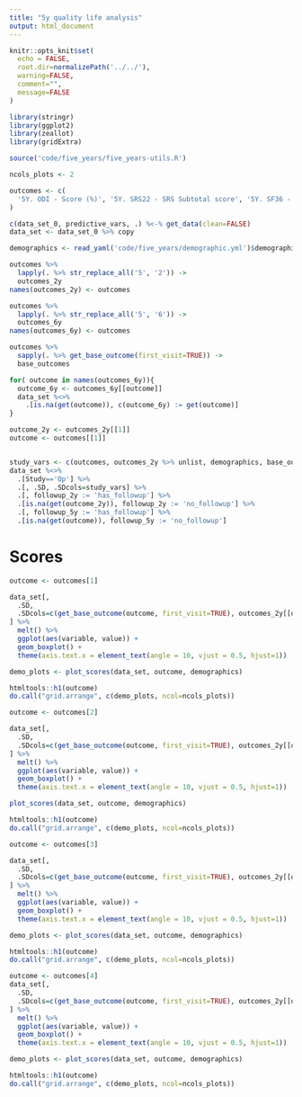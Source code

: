 ```yaml
---
title: "5y quality life analysis"
output: html_document
---
```


  
```r
knitr::opts_knit$set(
  echo = FALSE, 
  root.dir=normalizePath('../../'),
  warning=FALSE, 
  comment="",
  message=FALSE
)
```

```r
library(stringr)
library(ggplot2)
library(zeallot)
library(gridExtra)

source('code/five_years/five_years-utils.R')

ncols_plots <- 2

outcomes <- c(
  '5Y. ODI - Score (%)', '5Y. SRS22 - SRS Subtotal score', '5Y. SF36 - PCS', '5Y. SF36 - MCS'
)

c(data_set_0, predictive_vars, .) %<-% get_data(clean=FALSE)
data_set <- data_set_0 %>% copy

demographics <- read_yaml('code/five_years/demographic.yml')$demographic

outcomes %>% 
  lapply(. %>% str_replace_all('5', '2')) ->
  outcomes_2y
names(outcomes_2y) <- outcomes

outcomes %>% 
  lapply(. %>% str_replace_all('5', '6')) ->
  outcomes_6y
names(outcomes_6y) <- outcomes

outcomes %>% 
  sapply(. %>% get_base_outcome(first_visit=TRUE)) ->
  base_outcomes 

for( outcome in names(outcomes_6y)){
  outcome_6y <- outcomes_6y[[outcome]]
  data_set %<>%
    .[is.na(get(outcome)), c(outcome_6y) := get(outcome)]
}

outcome_2y <- outcomes_2y[[1]]
outcome <- outcomes[[1]]


study_vars <- c(outcomes, outcomes_2y %>% unlist, demographics, base_outcomes) %>% unique
data_set %<>% 
  .[Study=='Op'] %>% 
  .[, .SD, .SDcols=study_vars] %>% 
  .[, followup_2y := 'has_followup'] %>% 
  .[is.na(get(outcome_2y)), followup_2y := 'no_followup'] %>% 
  .[, followup_5y := 'has_followup'] %>% 
  .[is.na(get(outcome)), followup_5y := 'no_followup'] 


```


# Scores


```r
outcome <- outcomes[1]

data_set[, 
  .SD, 
  .SDcols=c(get_base_outcome(outcome, first_visit=TRUE), outcomes_2y[[outcome]], outcome)
] %>% 
  melt() %>% 
  ggplot(aes(variable, value)) +
  geom_boxplot() +
  theme(axis.text.x = element_text(angle = 10, vjust = 0.5, hjust=1))
```

```r
demo_plots <- plot_scores(data_set, outcome, demographics)
```

```r
htmltools::h1(outcome)
do.call("grid.arrange", c(demo_plots, ncol=ncols_plots))
```



```r
outcome <- outcomes[2]

data_set[, 
  .SD, 
  .SDcols=c(get_base_outcome(outcome, first_visit=TRUE), outcomes_2y[[outcome]], outcome)
] %>% 
  melt() %>% 
  ggplot(aes(variable, value)) +
  geom_boxplot() +
  theme(axis.text.x = element_text(angle = 10, vjust = 0.5, hjust=1))
```

```r
plot_scores(data_set, outcome, demographics)
```

```r
htmltools::h1(outcome)
do.call("grid.arrange", c(demo_plots, ncol=ncols_plots))
```



```r
outcome <- outcomes[3]

data_set[, 
  .SD, 
  .SDcols=c(get_base_outcome(outcome, first_visit=TRUE), outcomes_2y[[outcome]], outcome)
] %>% 
  melt() %>% 
  ggplot(aes(variable, value)) +
  geom_boxplot() +
  theme(axis.text.x = element_text(angle = 10, vjust = 0.5, hjust=1))
```

```r
demo_plots <- plot_scores(data_set, outcome, demographics)
```

```r
htmltools::h1(outcome)
do.call("grid.arrange", c(demo_plots, ncol=ncols_plots))
```



```r
outcome <- outcomes[4]
data_set[, 
  .SD, 
  .SDcols=c(get_base_outcome(outcome, first_visit=TRUE), outcomes_2y[[outcome]], outcome)
] %>% 
  melt() %>% 
  ggplot(aes(variable, value)) +
  geom_boxplot() +
  theme(axis.text.x = element_text(angle = 10, vjust = 0.5, hjust=1))
```

```r
demo_plots <- plot_scores(data_set, outcome, demographics)
```

```r
htmltools::h1(outcome)
do.call("grid.arrange", c(demo_plots, ncol=ncols_plots))
```

